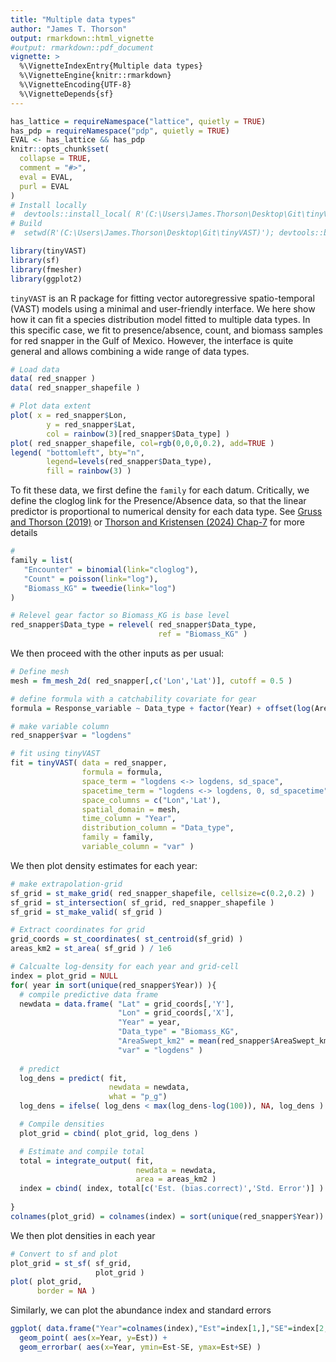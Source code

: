 ```yaml
---
title: "Multiple data types"
author: "James T. Thorson"
output: rmarkdown::html_vignette
#output: rmarkdown::pdf_document
vignette: >
  %\VignetteIndexEntry{Multiple data types}
  %\VignetteEngine{knitr::rmarkdown}
  %\VignetteEncoding{UTF-8}
  %\VignetteDepends{sf}
---
```


```r
has_lattice = requireNamespace("lattice", quietly = TRUE)
has_pdp = requireNamespace("pdp", quietly = TRUE)
EVAL <- has_lattice && has_pdp
knitr::opts_chunk$set(
  collapse = TRUE,
  comment = "#>",
  eval = EVAL,
  purl = EVAL
)
# Install locally
#  devtools::install_local( R'(C:\Users\James.Thorson\Desktop\Git\tinyVAST)', force=TRUE )
# Build
#  setwd(R'(C:\Users\James.Thorson\Desktop\Git\tinyVAST)'); devtools::build_rmd("vignettes/multiple_data.Rmd"); rmarkdown::render( "vignettes/multiple_data.Rmd", rmarkdown::pdf_document())
```

```r
library(tinyVAST)
library(sf)
library(fmesher)
library(ggplot2)
```

`tinyVAST` is an R package for fitting vector autoregressive spatio-temporal (VAST) models using a minimal and user-friendly interface.
We here show how it can fit a species distribution model fitted to multiple data types.  In this specific case, we fit to presence/absence, count, and biomass samples for red snapper in the Gulf of Mexico.  However, the interface is quite general and allows combining a wide range of data types.

```r
# Load data
data( red_snapper ) 
data( red_snapper_shapefile ) 

# Plot data extent
plot( x = red_snapper$Lon,
        y = red_snapper$Lat,
        col = rainbow(3)[red_snapper$Data_type] )
plot( red_snapper_shapefile, col=rgb(0,0,0,0.2), add=TRUE )
legend( "bottomleft", bty="n", 
        legend=levels(red_snapper$Data_type), 
        fill = rainbow(3) )
```

To fit these data, we first define the `family` for each datum.  Critically, we define the cloglog link for the Presence/Absence data, so that the linear predictor is proportional to numerical density for each data type.  See [Gruss and Thorson (2019)](https://doi.org/10.1093/icesjms/fsz075) or [Thorson and Kristensen (2024) Chap-7](https://doi.org/10.1201/9781003410294) for more details

```r
#
family = list(
   "Encounter" = binomial(link="cloglog"),
   "Count" = poisson(link="log"),
   "Biomass_KG" = tweedie(link="log")
)

# Relevel gear factor so Biomass_KG is base level
red_snapper$Data_type = relevel( red_snapper$Data_type,
                                 ref = "Biomass_KG" )
```

We then proceed with the other inputs as per usual:

```r
# Define mesh
mesh = fm_mesh_2d( red_snapper[,c('Lon','Lat')], cutoff = 0.5 )

# define formula with a catchability covariate for gear
formula = Response_variable ~ Data_type + factor(Year) + offset(log(AreaSwept_km2))

# make variable column
red_snapper$var = "logdens"

# fit using tinyVAST
fit = tinyVAST( data = red_snapper, 
                formula = formula,
                space_term = "logdens <-> logdens, sd_space",
                spacetime_term = "logdens <-> logdens, 0, sd_spacetime",
                space_columns = c("Lon",'Lat'),
                spatial_domain = mesh,
                time_column = "Year",
                distribution_column = "Data_type",
                family = family,
                variable_column = "var" )
```

We then plot density estimates for each year:

```r
# make extrapolation-grid
sf_grid = st_make_grid( red_snapper_shapefile, cellsize=c(0.2,0.2) )
sf_grid = st_intersection( sf_grid, red_snapper_shapefile )
sf_grid = st_make_valid( sf_grid )

# Extract coordinates for grid
grid_coords = st_coordinates( st_centroid(sf_grid) )
areas_km2 = st_area( sf_grid ) / 1e6

# Calcualte log-density for each year and grid-cell
index = plot_grid = NULL
for( year in sort(unique(red_snapper$Year)) ){
  # compile predictive data frame
  newdata = data.frame( "Lat" = grid_coords[,'Y'], 
                        "Lon" = grid_coords[,'X'],
                        "Year" = year,
                        "Data_type" = "Biomass_KG",
                        "AreaSwept_km2" = mean(red_snapper$AreaSwept_km2),
                        "var" = "logdens" )
  
  # predict
  log_dens = predict( fit, 
                      newdata = newdata, 
                      what = "p_g")
  log_dens = ifelse( log_dens < max(log_dens-log(100)), NA, log_dens )

  # Compile densities
  plot_grid = cbind( plot_grid, log_dens )

  # Estimate and compile total
  total = integrate_output( fit, 
                            newdata = newdata,
                            area = areas_km2 )
  index = cbind( index, total[c('Est. (bias.correct)','Std. Error')] )
  
}
colnames(plot_grid) = colnames(index) = sort(unique(red_snapper$Year))
```

We then plot densities in each year

```r
# Convert to sf and plot
plot_grid = st_sf( sf_grid, 
                   plot_grid )
plot( plot_grid,
      border = NA )
```

Similarly, we can plot the abundance index and standard errors
```r
ggplot( data.frame("Year"=colnames(index),"Est"=index[1,],"SE"=index[2,]) ) + 
  geom_point( aes(x=Year, y=Est)) + 
  geom_errorbar( aes(x=Year, ymin=Est-SE, ymax=Est+SE) )
```
